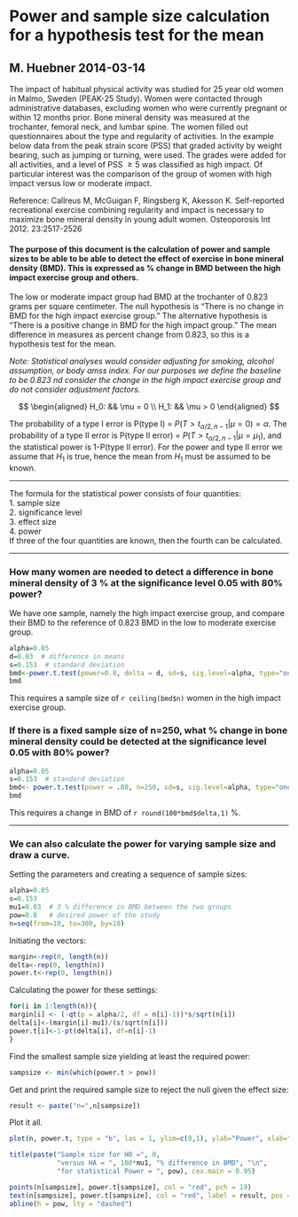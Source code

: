 Power and sample size calculation for a hypothesis test for the mean
========================================================
M. Huebner 2014-03-14
-------------------------------------------------------

The impact of habitual physical activity was studied for 25 year old women in Malmo, Sweden (PEAK-25 Study).
Women were contacted through administrative databases, excluding women who were currently pregnant or within 12 months prior. Bone mineral density was measured at the trochanter, femoral neck, and lumbar spine. The women filled out questionnaires about the type and regularity of activities. In the example below data from the peak strain score (PSS) that graded activity by weight bearing, such as jumping or turning, were used. The grades were added for all activities, and a level of PSS $\ge 5$ was classified as high impact. Of particular interest was the comparison of the group of women with high impact versus low or moderate impact.

Reference: Callreus M, McGuigan F, Ringsberg K, Akesson K.  Self-reported recreational exercise combining regularity and impact is  necessary to maximize bone mineral density in young adult women. Osteoporosis Int 2012.  23:2517-2526


#### The purpose of this document is the calculation of power and sample sizes to be able to be able to detect the effect of exercise  in bone mineral density (BMD). This is expressed as % change in BMD between the high impact exercise group and others.

The low or moderate impact group had BMD at the trochanter of 0.823 grams per square centimeter.
The null hypothesis is "There is no change in BMD for the high impact exercise group." The alternative hypothesis is "There is a positive change in BMD for the high impact group." The mean difference in measures as percent change from 0.823, so this is a hypothesis test for the mean.

*Note: Statistical analyses would consider adjusting for smoking, alcohol assumption, or body amss index. For our purposes we define the baseline to be 0.823 nd consider the change in the high impact exercise group and do not consider adjustment factors.*
 
$$
\begin{aligned}
H_0: && \mu = 0 \\
H_1: && \mu > 0
\end{aligned}
$$


The probability of a type I error is P(type I) = $P(T > t_{\alpha/2, n-1} | \mu =0) = \alpha$.
The probability of a type II error is P(type II error) = $P(T > t_{\alpha/2, n-1} | \mu =\mu_1)$, and the statistical power is 1-P(type II error). For the power and type II error we assume that $H_1$ is true, hence the mean from $H_1$ must be assumed to be known. 

***********

The formula for the statistical power consists of four quantities:  
1. sample size  
2. significance level  
3. effect size  
4. power  
If three of the four quantities are known, then the fourth can be calculated.

************

### How many women are needed to detect a difference in bone mineral density of 3 % at the significance level 0.05 with 80% power?

We have one sample, namely the high impact exercise group, and compare their BMD to the reference of 0.823 BMD in the low to moderate exercise group. 

```r
alpha=0.05
d=0.03  # difference in means
s=0.153  # standard deviation
bmd<-power.t.test(power=0.8, delta = d, sd=s, sig.level=alpha, type="one.sample")
bmd
```

This requires a sample size of `r ceiling(bmd$n)` women in the high impact exercise group.



### If there is a fixed sample size of n=250, what % change in bone mineral density could be detected at the significance level 0.05 with 80% power?


```r
alpha=0.05
s=0.153  # standard deviation
bmd<- power.t.test(power = .80, n=250, sd=s, sig.level=alpha, type="one.sample")
bmd
```


This requires  a change in BMD of `r round(100*bmd$delta,1)` %.


****************

### We can also calculate the power for varying sample size and draw a curve.

Setting the parameters and creating a sequence of sample sizes:
``` r
alpha=0.05
s=0.153
mu1=0.03  # 3 % difference in BMD between the two groups
pow=0.8   # desired power of the study
n=seq(from=10, to=300, by=10)
```

Initiating the vectors:

``` r
margin<-rep(0, length(n))
delta<-rep(0, length(n))
power.t<-rep(0, length(n))
```


Calculating the power for these settings:
```r
for(i in 1:length(n)){
margin[i] <- (-qt(p = alpha/2, df = n[i]-1))*s/sqrt(n[i])
delta[i]<-(margin[i]-mu1)/(s/sqrt(n[i]))
power.t[i]<-1-pt(delta[i], df=n[i]-1)
}
```

Find the smallest sample size yielding at least the required power:
```r
sampsize <- min(which(power.t > pow))
```

Get and print the required sample size to reject the null given the effect size:
```r
result <- paste("n=",n[sampsize])
```


Plot it all.
```r
plot(n, power.t, type = "b", las = 1, ylim=c(0,1), ylab="Power", xlab="Sample size")

title(paste("Sample size for H0 =", 0, 
            "versus HA = ", 100*mu1, "% difference in BMD", "\n",
            "for statistical Power = ", pow), cex.main = 0.95)

points(n[sampsize], power.t[sampsize], col = "red", pch = 19)
text(n[sampsize], power.t[sampsize], col = "red", label = result, pos = 3)
abline(h = pow, lty = "dashed")
```





